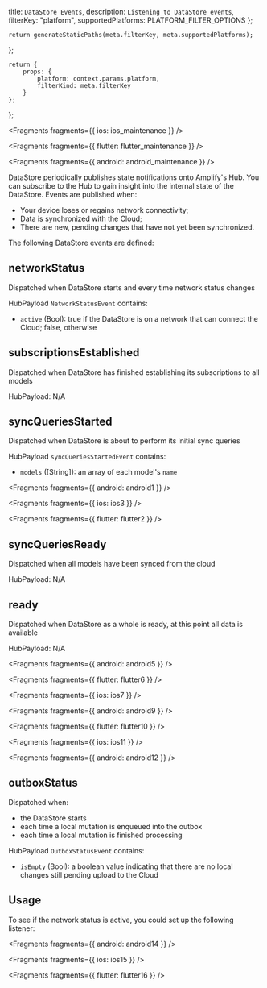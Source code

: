   title: `DataStore Events`,
  description: `Listening to DataStore events`,
  filterKey: "platform",
  supportedPlatforms: PLATFORM_FILTER_OPTIONS
};
      


    return generateStaticPaths(meta.filterKey, meta.supportedPlatforms);
};

    return {
        props: {
            platform: context.params.platform,
            filterKind: meta.filterKey
        }
    };
};


<Fragments fragments={{ ios: ios_maintenance }} />


<Fragments fragments={{ flutter: flutter_maintenance }} />


<Fragments fragments={{ android: android_maintenance }} />

DataStore periodically publishes state notifications onto Amplify's Hub. You can subscribe to the Hub to gain insight into the internal state of the DataStore. Events are published when:

- Your device loses or regains network connectivity;
- Data is synchronized with the Cloud;
- There are new, pending changes that have not yet been synchronized.

The following DataStore events are defined:

## networkStatus

Dispatched when DataStore starts and every time network status changes

HubPayload `NetworkStatusEvent` contains:

- `active` (Bool): true if the DataStore is on a network that can connect the Cloud; false, otherwise

## subscriptionsEstablished

Dispatched when DataStore has finished establishing its subscriptions to all models

HubPayload: N/A

## syncQueriesStarted

Dispatched when DataStore is about to perform its initial sync queries

HubPayload `syncQueriesStartedEvent` contains:

- `models` ([String]): an array of each model's `name`


<Fragments fragments={{ android: android1 }} />


<Fragments fragments={{ ios: ios3 }} />


<Fragments fragments={{ flutter: flutter2 }} />

## syncQueriesReady

Dispatched when all models have been synced from the cloud

HubPayload: N/A

## ready

Dispatched when DataStore as a whole is ready, at this point all data is available

HubPayload: N/A


<Fragments fragments={{ android: android5 }} />


<Fragments fragments={{ flutter: flutter6 }} />


<Fragments fragments={{ ios: ios7 }} />


<Fragments fragments={{ android: android9 }} />


<Fragments fragments={{ flutter: flutter10 }} />


<Fragments fragments={{ ios: ios11 }} />


<Fragments fragments={{ android: android12 }} />

## outboxStatus

Dispatched when:

- the DataStore starts
- each time a local mutation is enqueued into the outbox
- each time a local mutation is finished processing

HubPayload `OutboxStatusEvent` contains:

- `isEmpty` (Bool): a boolean value indicating that there are no local changes still pending upload to the Cloud

## Usage

To see if the network status is active, you could set up the following listener:


<Fragments fragments={{ android: android14 }} />


<Fragments fragments={{ ios: ios15 }} />


<Fragments fragments={{ flutter: flutter16 }} />
